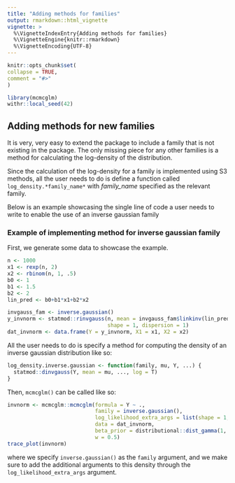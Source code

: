```yaml
---
title: "Adding methods for families"
output: rmarkdown::html_vignette
vignette: >
  %\VignetteIndexEntry{Adding methods for families}
  %\VignetteEngine{knitr::rmarkdown}
  %\VignetteEncoding{UTF-8}
---
```

  
```r
knitr::opts_chunk$set(
collapse = TRUE,
comment = "#>"
)
```

```r
library(mcmcglm)
withr::local_seed(42)
```

## Adding methods for new families

It is very, very easy to extend the package to include a family that is not existing in the package. The only missing piece for any other families is a method for calculating the log-density of the distribution.

Since the calculation of the log-density for a family is implemented using S3 methods, all the user needs to do is define a function called `log_density.*family_name*` with *family_name* specified as the relevant family.

Below is an example showcasing the single line of code a user needs to write to enable the use of an inverse gaussian family

### Example of implementing method for inverse gaussian family

First, we generate some data to showcase the example.
```r
n <- 1000
x1 <- rexp(n, 2)
x2 <- rbinom(n, 1, .5)
b0 <- 1
b1 <- 1.5
b2 <- 2
lin_pred <- b0+b1*x1+b2*x2

invgauss_fam <- inverse.gaussian()
y_invnorm <- statmod::rinvgauss(n, mean = invgauss_fam$linkinv(lin_pred),
                                shape = 1, dispersion = 1)
dat_invnorm <- data.frame(Y = y_invnorm, X1 = x1, X2 = x2)
```

All the user needs to do is specify a method for computing the density of an inverse gaussian distribution like so:
```r
log_density.inverse.gaussian <- function(family, mu, Y, ...) {
  statmod::dinvgauss(Y, mean = mu, ..., log = T)
}
```

Then, `mcmcglm()` can be called like so:
```r
invnorm <- mcmcglm::mcmcglm(formula = Y ~ .,
                            family = inverse.gaussian(),
                            log_likelihood_extra_args = list(shape = 1, dispersion = 1),
                            data = dat_invnorm,
                            beta_prior = distributional::dist_gamma(1, 1),
                            w = 0.5)
trace_plot(invnorm)
```

where we specify `inverse.gaussian()` as the `family` argument, and we make sure to add the additional arguments to this density through the `log_likelihood_extra_args` argument.

